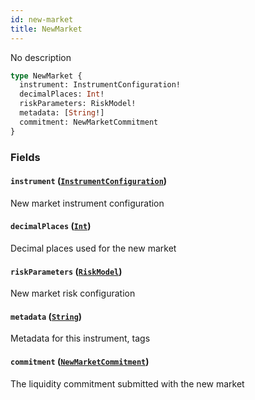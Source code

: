```yaml
---
id: new-market
title: NewMarket
---
```



No description

```graphql
type NewMarket {
  instrument: InstrumentConfiguration!
  decimalPlaces: Int!
  riskParameters: RiskModel!
  metadata: [String!]
  commitment: NewMarketCommitment
}
```


### Fields

#### `instrument` ([`InstrumentConfiguration`](/docs/testnet/graphql/objects/instrument-configuration))

New market instrument configuration


#### `decimalPlaces` ([`Int`](/docs/testnet/graphql/scalars/int))

Decimal places used for the new market


#### `riskParameters` ([`RiskModel`](/docs/testnet/graphql/unions/risk-model))

New market risk configuration


#### `metadata` ([`String`](/docs/testnet/graphql/scalars/string))

Metadata for this instrument, tags


#### `commitment` ([`NewMarketCommitment`](/docs/testnet/graphql/objects/new-market-commitment))

The liquidity commitment submitted with the new market




